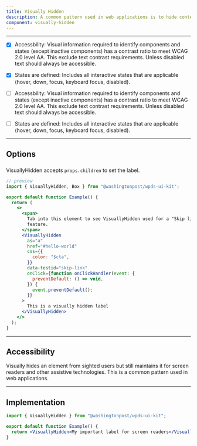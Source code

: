 ```yaml
---
title: Visually Hidden
description: A common pattern used in web applications is to hide content from sighted users but still maintain it for screen readers.
component: visually-hidden
---
```


---

- [x] Accessbility: Visual information required to identify components and states (except inactive components) has a contrast ratio to meet WCAG 2.0 level AA. This exclude text contrast requirements. Unless disabled text should always be accessible.

- [x] States are defined: Includes all interactive states that are applicable (hover, down, focus, keyboard focus, disabled).

- [ ] Accessbility: Visual information required to identify components and states (except inactive components) has a contrast ratio to meet WCAG 2.0 level AA. This exclude text contrast requirements. Unless disabled text should always be accessible.

- [ ] States are defined: Includes all interactive states that are applicable (hover, down, focus, keyboard focus, disabled).

---

## Options

###

VisuallyHidden accepts `props.children` to set the label.

```jsx
// preview
import { VisuallyHidden, Box } from "@washingtonpost/wpds-ui-kit";

export default function Example() {
  return (
    <>
      <span>
        Tab into this element to see VisuallyHidden used for a "Skip link"
        feature.
      </span>
      <VisuallyHidden
        as="a"
        href="#hello-world"
        css={{
          color: "$cta",
        }}
        data-testid="skip-link"
        onClick={function onClickHandler(event: {
          preventDefault: () => void,
        }) {
          event.preventDefault();
        }}
      >
        This is a visually hidden label
      </VisuallyHidden>
    </>
  );
}
```

---

## Accessibility

Visually hides an element from sighted users but still maintains it for screen readers and other assistive technologies. This is a common pattern used in web applications.

---

## Implementation

```jsx
import { VisuallyHidden } from "@washingtonpost/wpds-ui-kit";

export default function Example() {
  return <VisuallyHidden>My important label for screen readers</VisuallyHidden>;
}
```
